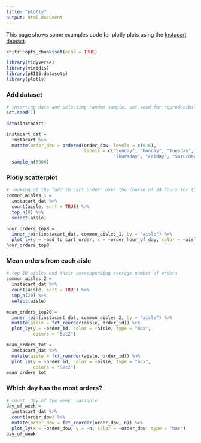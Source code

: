 ```yaml
---
title: "plotly"
output: html_document
---
```


This page shows some examples code for plotly plots using the [Instacart dataset](http://p8105.com/dataset_instacart.html).  

```r
knitr::opts_chunk$set(echo = TRUE)

library(tidyverse)
library(viridis)
library(p8105.datasets)
library(plotly)
```

### Add dataset

```r
# inserting data and selecting random sample, set seed for reproducibility 
set.seed(1)

data(instacart)

instacart_dat = 
  instacart %>%  
  mutate(order_dow = ordered(order_dow, levels = c(0:6), 
                             labels = c("Sunday", "Monday", "Tuesday", "Wednesday", 
                                        "Thursday", "Friday", "Saturday"))) %>% 
  sample_n(5000)
```

### Plotly scatterplot

```r
# looking at the "add to cart order" over the course of 24 hours for top 8 aisles
common_aisles_1 = 
  instacart_dat %>% 
  count(aisle, sort = TRUE) %>% 
  top_n(8) %>% 
  select(aisle)

hour_orders_top8 = 
  inner_join(instacart_dat, common_aisles_1, by = "aisle") %>% 
  plot_ly(y = ~add_to_cart_order, x = ~order_hour_of_day, color = ~aisle, type = "scatter",  mode = "markers", text = ~product_name)
hour_orders_top8
```

### Mean orders from each aisle

```r
# top 10 aisles and their corresponding average number of orders
common_aisles_2 = 
  instacart_dat %>% 
  count(aisle, sort = TRUE) %>% 
  top_n(20) %>% 
  select(aisle)

mean_orders_top20 = 
  inner_join(instacart_dat, common_aisles_2, by = "aisle") %>% 
  mutate(aisle = fct_reorder(aisle, order_id)) %>% 
  plot_ly(y = ~order_id, color = ~aisle, type = "box",
          colors = "Set2")

mean_orders_tot = 
  instacart_dat %>% 
  mutate(aisle = fct_reorder(aisle, order_id)) %>% 
  plot_ly(y = ~order_id, color = ~aisle, type = "box",
          colors = "Set2")
mean_orders_tot
```

### Which day has the most orders? 

```r
# count 'day of the week' variable
day_of_week = 
  instacart_dat %>% 
  count(order_dow) %>% 
  mutate(order_dow = fct_reorder(order_dow, n)) %>% 
  plot_ly(x = ~order_dow, y = ~n, color = ~order_dow, type = "bar")
day_of_week
```

